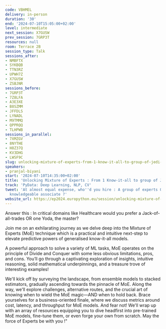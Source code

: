 ```yaml
---
code: VBHMEL
delivery: in-person
duration: '30'
end: '2024-07-10T15:05:00+02:00'
level: intermediate
next_session: X7GUSW
prev_session: 7GRP3T
resources: null
room: Terrace 2B
session_type: Talk
sessions_after:
- NMBFTX
- SYKBQB
- TTN3RZ
- UPWH7Z
- X7GUSW
- ZSBJNR
sessions_before:
- 7GRP3T
- 7Z8LFA
- A3E3XE
- B8SZMM
- JFFDLS
- LYNADL
- M9TMMQ
- QPPRQQ
- TLHPWB
sessions_in_parallel:
- 7XMZGV
- 8NYTHE
- H8Z37Q
- KV3DHG
- LWSF9C
slug: unlocking-mixture-of-experts-from-1-know-it-all-to-group-of-jedi-masters
speakers:
- pranjal-biyani
start: '2024-07-10T14:35:00+02:00'
title: 'Unlocking Mixture of Experts : From 1 Know-it-all to group of Jedi Masters'
track: 'PyData: Deep Learning, NLP, CV'
tweet: 'At almost equal expense, who''d you hire : A group of experts OR one fairly
  knowledgeable associate ?'
website_url: https://ep2024.europython.eu/session/unlocking-mixture-of-experts-from-1-know-it-all-to-group-of-jedi-masters
---
```


Answer this : In critical domains like Healthcare would you prefer a Jack-of-all-trades OR one Yoda, the master?

Join me on an exhilarating journey as we delve deep into the Mixture of Experts (MoE) technique which is a practical and intuitive next-step to elevate predictive powers of generalised know-it-all models.

A powerful approach to solve a variety of ML tasks, MoE operates on the principle of Divide and Conquer with some less obvious limitations, pros, and cons. You’ll go through a captivating exploration of insights, intuitive reasoning, solid mathematical underpinnings, and a treasure trove of interesting examples!

We'll kick off by surveying the landscape, from ensemble models to stacked estimators, gradually ascending towards the pinnacle of MoE. Along the way, we'll explore challenges, alternative routes, and the crucial art of knowing when to wield the MoE magic—AND when to hold back. Brace yourselves for a business-oriented finale, where we discuss metrics around cost, latency, and throughput for MoE models. And fear not! We'll wrap up with an array of resources equipping you to dive headfirst into pre-trained MoE models, fine-tune them, or even forge your own from scratch. May the force of Experts be with you !"

